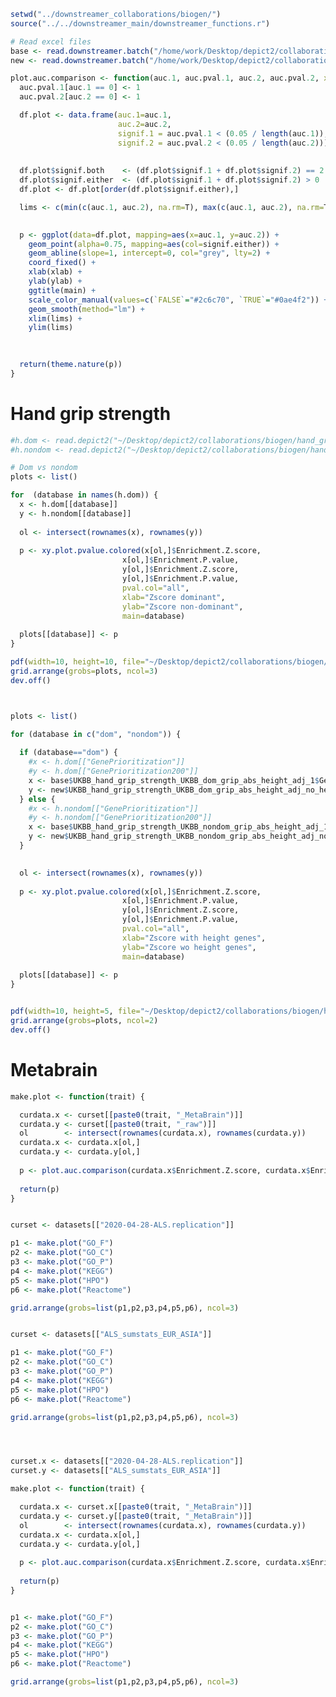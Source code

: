 ```r
setwd("../downstreamer_collaborations/biogen/")
source("../../downstreamer_main/downstreamer_functions.r")

# Read excel files
base <- read.downstreamer.batch("/home/work/Desktop/depict2/collaborations/biogen/hand_grip_strength/2021-02-11/")
new <- read.downstreamer.batch("/home/work/Desktop/depict2/collaborations/biogen/hand_grip_strength/2021-03-09/")

plot.auc.comparison <- function(auc.1, auc.pval.1, auc.2, auc.pval.2, xlab="AUC 1", ylab="AUC 2", main=NULL) {
  auc.pval.1[auc.1 == 0] <- 1
  auc.pval.2[auc.2 == 0] <- 1

  df.plot <- data.frame(auc.1=auc.1,
                        auc.2=auc.2,
                        signif.1 = auc.pval.1 < (0.05 / length(auc.1)), 
                        signif.2 = auc.pval.2 < (0.05 / length(auc.2)))
  
  
  df.plot$signif.both    <- (df.plot$signif.1 + df.plot$signif.2) == 2
  df.plot$signif.either  <- (df.plot$signif.1 + df.plot$signif.2) > 0
  df.plot <- df.plot[order(df.plot$signif.either),]

  lims <- c(min(c(auc.1, auc.2), na.rm=T), max(c(auc.1, auc.2), na.rm=T))  

  
  p <- ggplot(data=df.plot, mapping=aes(x=auc.1, y=auc.2)) +
    geom_point(alpha=0.75, mapping=aes(col=signif.either)) +
    geom_abline(slope=1, intercept=0, col="grey", lty=2) +
    coord_fixed() +
    xlab(xlab) +
    ylab(ylab) +
    ggtitle(main) + 
    scale_color_manual(values=c(`FALSE`="#2c6c70", `TRUE`="#0ae4f2")) +
    geom_smooth(method="lm") +
    xlim(lims) +
    ylim(lims)
  

  
  return(theme.nature(p))
}


```

# Hand grip strength
```r
#h.dom <- read.depict2("~/Desktop/depict2/collaborations/biogen/hand_grip_strength/2020-02-11/UKBB_hand_grip_strength_enrichtments_UKBB_dom_grip_abs_height_adj_1.xlsx")
#h.nondom <- read.depict2("~/Desktop/depict2/collaborations/biogen/hand_grip_strength/2020-02-11/UKBB_hand_grip_strength_enrichtments_UKBB_nondom_grip_abs_height_adj_1.xlsx")

# Dom vs nondom
plots <- list()

for  (database in names(h.dom)) {
  x <- h.dom[[database]]
  y <- h.nondom[[database]]
  
  ol <- intersect(rownames(x), rownames(y))
  
  p <- xy.plot.pvalue.colored(x[ol,]$Enrichment.Z.score,
                         x[ol,]$Enrichment.P.value,
                         y[ol,]$Enrichment.Z.score,
                         y[ol,]$Enrichment.P.value, 
                         pval.col="all",
                         xlab="Zscore dominant",
                         ylab="Zscore non-dominant",
                         main=database)
    
  plots[[database]] <- p
}

pdf(width=10, height=10, file="~/Desktop/depict2/collaborations/biogen/hand_grip_strength/2020-02-11/dominant_vs_nondominant_downstreamer_enrichment_results.pdf")
grid.arrange(grobs=plots, ncol=3)
dev.off()



plots <- list()

for (database in c("dom", "nondom")) {
  
  if (database=="dom") {
    #x <- h.dom[["GenePrioritization"]]
    #y <- h.dom[["GenePrioritization200"]]
    x <- base$UKBB_hand_grip_strength_UKBB_dom_grip_abs_height_adj_1$GenePrioritization200
    y <- new$UKBB_hand_grip_strength_UKBB_dom_grip_abs_height_adj_no_height_genes$GenePrioritization200
  } else {
    #x <- h.nondom[["GenePrioritization"]]
    #y <- h.nondom[["GenePrioritization200"]]
    x <- base$UKBB_hand_grip_strength_UKBB_nondom_grip_abs_height_adj_1$GenePrioritization200
    y <- new$UKBB_hand_grip_strength_UKBB_nondom_grip_abs_height_adj_no_height_genes$GenePrioritization200
  }

  
  ol <- intersect(rownames(x), rownames(y))
  
  p <- xy.plot.pvalue.colored(x[ol,]$Enrichment.Z.score,
                         x[ol,]$Enrichment.P.value,
                         y[ol,]$Enrichment.Z.score,
                         y[ol,]$Enrichment.P.value, 
                         pval.col="all",
                         xlab="Zscore with height genes",
                         ylab="Zscore wo height genes",
                         main=database)
    
  plots[[database]] <- p
}


pdf(width=10, height=5, file="~/Desktop/depict2/collaborations/biogen/hand_grip_strength/2021-03-09/results_with_height_genes_vs_without.pdf")
grid.arrange(grobs=plots, ncol=2)
dev.off()


```



# Metabrain
```r

make.plot <- function(trait) {

  curdata.x <- curset[[paste0(trait, "_MetaBrain")]]
  curdata.y <- curset[[paste0(trait, "_raw")]]
  ol        <- intersect(rownames(curdata.x), rownames(curdata.y))
  curdata.x <- curdata.x[ol,]
  curdata.y <- curdata.y[ol,]
  
  p <- plot.auc.comparison(curdata.x$Enrichment.Z.score, curdata.x$Enrichment.P.value, curdata.y$Enrichment.Z.score, curdata.y$Enrichment.P.value, xlab=paste0(trait, "_MetaBrain"), ylab=paste0(trait, "_raw"))
  
  return(p)
}


curset <- datasets[["2020-04-28-ALS.replication"]]

p1 <- make.plot("GO_F")
p2 <- make.plot("GO_C")
p3 <- make.plot("GO_P")
p4 <- make.plot("KEGG")
p5 <- make.plot("HPO")
p6 <- make.plot("Reactome")

grid.arrange(grobs=list(p1,p2,p3,p4,p5,p6), ncol=3)


curset <- datasets[["ALS_sumstats_EUR_ASIA"]]

p1 <- make.plot("GO_F")
p2 <- make.plot("GO_C")
p3 <- make.plot("GO_P")
p4 <- make.plot("KEGG")
p5 <- make.plot("HPO")
p6 <- make.plot("Reactome")

grid.arrange(grobs=list(p1,p2,p3,p4,p5,p6), ncol=3)




curset.x <- datasets[["2020-04-28-ALS.replication"]]
curset.y <- datasets[["ALS_sumstats_EUR_ASIA"]]

make.plot <- function(trait) {

  curdata.x <- curset.x[[paste0(trait, "_MetaBrain")]]
  curdata.y <- curset.y[[paste0(trait, "_MetaBrain")]]
  ol        <- intersect(rownames(curdata.x), rownames(curdata.y))
  curdata.x <- curdata.x[ol,]
  curdata.y <- curdata.y[ol,]
  
  p <- plot.auc.comparison(curdata.x$Enrichment.Z.score, curdata.x$Enrichment.P.value, curdata.y$Enrichment.Z.score, curdata.y$Enrichment.P.value, xlab=paste0(trait, "_exlAsia"), ylab=paste0(trait, "_inclAsia"))
  
  return(p)
}


p1 <- make.plot("GO_F")
p2 <- make.plot("GO_C")
p3 <- make.plot("GO_P")
p4 <- make.plot("KEGG")
p5 <- make.plot("HPO")
p6 <- make.plot("Reactome")

grid.arrange(grobs=list(p1,p2,p3,p4,p5,p6), ncol=3)


```

